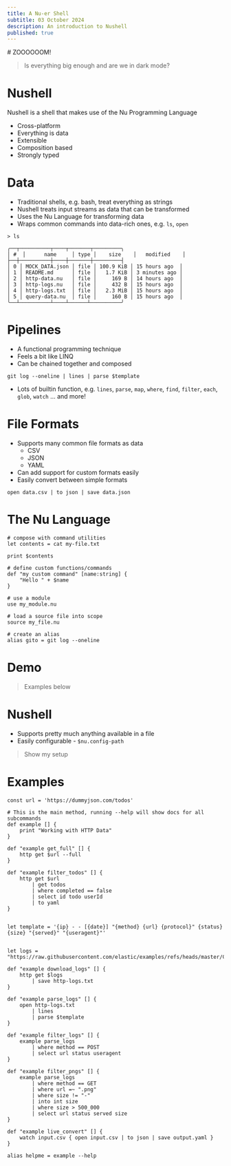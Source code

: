 ```yaml
---
title: A Nu-er Shell
subtitle: 03 October 2024
description: An introduction to Nushell
published: true
---
```



<Presentation />

<Slide centered>
# ZOOOOOOM!

> Is everything big enough and are we in dark mode?

</Slide>

<Slide centered highlight>

# Nushell

</Slide>

<Slide>

Nushell is a shell that makes use of the Nu Programming Language

- Cross-platform
- Everything is data
- Extensible
- Composition based
- Strongly typed

</Slide>

<Slide>

# Data

- Traditional shells, e.g. bash, treat everything as strings
- Nushell treats input streams as data that can be transformed
- Uses the Nu Language for transforming data
- Wraps common commands into data-rich ones, e.g. `ls`, `open`

```nu
> ls

╭──┬──────────┬────┬───────┬─────────╮
│ #  │      name     │ type │    size    │   modified    │
├──┼──────────┼────┼───────┼─────────┤
│ 0 │ MOCK_DATA.json │ file │ 100.9 KiB │ 15 hours ago  │
│ 1 │ README.md      │ file │   1.7 KiB │ 3 minutes ago │
│ 2 │ http-data.nu   │ file │     169 B │ 14 hours ago  │
│ 3 │ http-logs.nu   │ file │     432 B │ 15 hours ago  │
│ 4 │ http-logs.txt  │ file │   2.3 MiB │ 15 hours ago  │
│ 5 │ query-data.nu  │ file │     160 B │ 15 hours ago  │
╰──┴──────────┴────┴──────┴──────────╯
```

</Slide>

<Slide>

# Pipelines

- A functional programming technique
- Feels a bit like LINQ
- Can be chained together and composed

```nu
git log --oneline | lines | parse $template
```

- Lots of builtin function, e.g. `lines`, `parse`, `map`, `where`, `find`, `filter`, `each`, `glob`,  `watch` ... and more!

</Slide>

<Slide>

# File Formats

- Supports many common file formats as data
  - CSV
  - JSON
  - YAML
- Can add support for custom formats easily
- Easily convert between simple formats

```nu
open data.csv | to json | save data.json
```

</Slide>

<Slide>

# The Nu Language

```nu
# compose with command utilities
let contents = cat my-file.txt

print $contents

# define custom functions/commands
def "my custom command" [name:string] {
    "Hello " + $name
}

# use a module
use my_module.nu

# load a source file into scope
source my_file.nu

# create an alias
alias gito = git log --oneline
```

</Slide>

<Slide>

# Demo

> Examples below

</Slide>

<Slide>

# Nushell

- Supports pretty much anything available in a file
- Easily configurable - `$nu.config-path`

> Show my setup

</Slide>


<Slide>

# Examples

```nu
const url = 'https://dummyjson.com/todos'

# This is the main method, running --help will show docs for all subcommands
def example [] {
    print "Working with HTTP Data"
}

def "example get_full" [] {
    http get $url --full
}

def "example filter_todos" [] {
    http get $url 
        | get todos 
        | where completed == false 
        | select id todo userId 
        | to yaml
}


let template = '{ip} - - [{date}] "{method} {url} {protocol}" {status} {size} "{served}" "{useragent}"' 


let logs = "https://raw.githubusercontent.com/elastic/examples/refs/heads/master/Common%20Data%20Formats/apache_logs/apache_logs"

def "example download_logs" [] {
    http get $logs
        | save http-logs.txt   
}

def "example parse_logs" [] {
    open http-logs.txt 
        | lines 
        | parse $template
}

def "example filter_logs" [] {
    example parse_logs
        | where method == POST
        | select url status useragent
}
    
def "example filter_pngs" [] {
    example parse_logs
        | where method == GET
        | where url =~ ".png"
        | where size != "-"
        | into int size
        | where size > 500_000
        | select url status served size
}

def "example live_convert" [] {
    watch input.csv { open input.csv | to json | save output.yaml } 
}

alias helpme = example --help
```

</Slide>